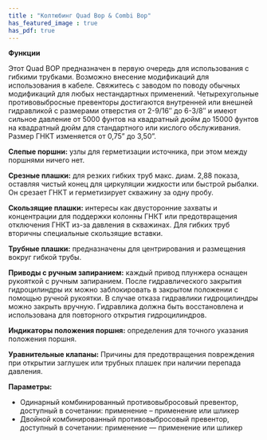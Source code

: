 ```yaml
---
title : "Колтюбинг Quad Bop & Combi Bop"
has_featured_image : true
has_pdf: true
---
```


**Функции**

Этот Quad BOP предназначен в первую очередь для использования с гибкими трубками. Возможно внесение модификаций для использования в кабеле. Свяжитесь с заводом по поводу обычных модификаций для любых нестандартных применений. Четырехугольные противовыбросные превенторы достигаются внутренней или внешней гидравликой с размерами отверстия от 2-9/16″ до 6-3/8″ и имеют сильное давление от 5000 фунтов на квадратный дюйм до 15000 фунтов на квадратный дюйм для стандартного или кислого обслуживания. Размер ГНКТ изменяется от 0,75” до 3,50”.

**Слепые поршни:** узлы для герметизации источника, при этом между поршнями ничего нет.

**Срезные плашки:** для резких гибких труб макс. диам. 2,88 показа, оставляя чистый конец для циркуляции жидкости или быстрой рыбалки. Он срезает ГНКТ и герметизирует скважину за одну пробу.

**Скользящие плашки:** интересы как двусторонние захваты и концентрации для поддержки колонны ГНКТ или предотвращения отключения ГНКТ из-за давления в скважинах. Для гибких труб вторичны специальные скользящие вставки.

**Трубные плашки:** предназначены для центрирования и размещения вокруг гибкой трубы.

**Приводы с ручным запиранием:** каждый привод плунжера оснащен рукояткой с ручным запиранием. После гидравлического закрытия гидроцилиндры их можно заблокировать в закрытом положении с помощью ручной рукоятки. В случае отказа гидравлики гидроцилиндры можно закрыть вручную. Гидравлика должна быть восстановлена и использована для повторного открытия гидроцилиндров.

**Индикаторы положения поршня:** определения для точного указания положения поршня.

**Уравнительные клапаны:** Причины для предотвращения повреждения при открытии заглушек или трубных плашек при наличии перепада давления.

**Параметры:**

* Одинарный комбинированный противовыбросовый превентор, доступный в сочетании: применение – применение или шликер
* Двойной комбинированный противовыбросовый превентор, доступный в сочетании: применение — применение или шликер
